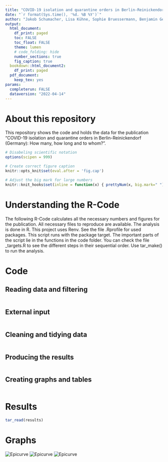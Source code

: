 ```yaml
---
title: "COVID-19 isolation and quarantine orders in Berlin-Reinickendorf (Germany): How many, how long and to whom?"
date: "`r format(Sys.time(), '%d. %B %Y')`"
author: "Jakob Schumacher, Lisa Kühne, Sophie Bruessermann, Benjamin Geisler, Sonja Jäckle"
output:
  html_document:
    df_print: paged
    toc: FALSE
    toc_float: FALSE
    theme: lumen
    # code_folding: hide
    number_sections: true
    fig_caption: true
  bookdown::html_document2:
    df_print: paged
  pdf_document:
    keep_tex: yes
params:
  completerun: FALSE
  dataversion: "2022-04-14"
---
```

# About this repository
This repository shows the code and holds the data for the publication "COVID-19 isolation and quarantine orders in Berlin-Reinickendorf (Germany): How many, how long and to whom?". 


```r
# Disabeling scientific notation
options(scipen = 999)

# Create correct figure caption
knitr::opts_knit$set(eval.after = 'fig.cap')

# Adjust the big mark for large numbers
knitr::knit_hooks$set(inline = function(x) { prettyNum(x, big.mark=" ") })
```

# Understanding the R-Code
The following R-Code calculates all the necessary numbers and figures for the publication. All necessary files to reproduce are available. The analysis is done in R. This project uses Renv. See the file .Rprofile for used packages. This script runs with the package target. The important parts of the script lie in the functions in the code folder. You can check the file _targets.R to see the different steps in their sequential order. Use tar_make() to run the analysis.


# Code
## Reading data and filtering
```r
```

## External input
```r
```

## Cleaning and tidying data
```r
```

## Producing the results
```r
```

## Creating graphs and tables
```r
```


# Results
```r
tar_read(results)
```


# Graphs
![Epicurve](graph/epicurve.png)
![Epicurve](graph/adjoining.png)
![Epicurve](graph/duration.png)
